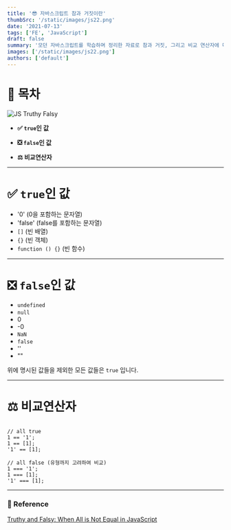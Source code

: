 ```yaml
---
title: '😎 자바스크립트 참과 거짓이란'
thumbSrc: '/static/images/js22.png'
date: '2021-07-13'
tags: ['FE', 'JavaScript']
draft: false
summary: '모던 자바스크립트를 학습하며 정리한 자료로 참과 거짓, 그리고 비교 연산자에 대해 설명합니다.'
images: ['/static/images/js22.png']
authors: ['default']
---
```


# 📌 목차

![JS Truthy Falsy](/static/images/js22.png)

- **✅ `true`인 값**

- **❎ `false`인 값**

- **⚖️ 비교연산자**

---

# ✅ `true`인 값

- '0' (0을 포함하는 문자열)
- 'false' (false를 포함하는 문자열)
- `[]` (빈 배열)
- `{}` (빈 객체)
- `function () {}` (빈 함수)

---

# ❎ `false`인 값

- `undefined`
- `null`
- 0
- -0
- `NaN`
- `false`
- ''
- ""

위에 명시된 값들을 제외한 모든 값들은 `true` 입니다.

---

# ⚖️ 비교연산자

```

// all true
1 == '1';
1 == [1];
'1' == [1];

// all false (유형까지 고려하여 비교)
1 === '1';
1 === [1];
'1' === [1];

```

---

### 🔗 Reference

[Truthy and Falsy: When All is Not Equal in JavaScript](https://www.sitepoint.com/javascript-truthy-falsy/)
